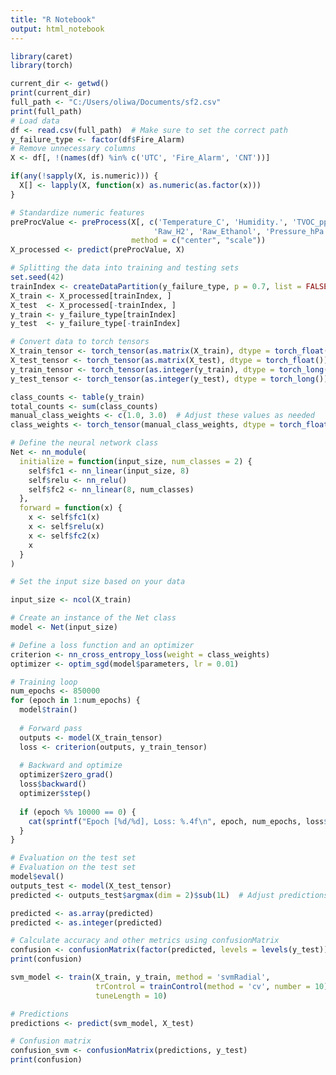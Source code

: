```yaml
---
title: "R Notebook"
output: html_notebook
---
```


```r
library(caret)
library(torch)

current_dir <- getwd()
print(current_dir)
full_path <- "C:/Users/oliwa/Documents/sf2.csv"
print(full_path)
# Load data
df <- read.csv(full_path)  # Make sure to set the correct path
y_failure_type <- factor(df$Fire_Alarm)
# Remove unnecessary columns
X <- df[, !(names(df) %in% c('UTC', 'Fire_Alarm', 'CNT'))]

if(any(!sapply(X, is.numeric))) {
  X[] <- lapply(X, function(x) as.numeric(as.factor(x)))
}

# Standardize numeric features
preProcValue <- preProcess(X[, c('Temperature_C', 'Humidity.', 'TVOC_ppb', 'eCO2_ppm', 
                                'Raw_H2', 'Raw_Ethanol', 'Pressure_hPa', 'PM1.0', 'PM2.5', 'NC0.5', 'NC1.0', 'NC2.5')],
                           method = c("center", "scale"))
X_processed <- predict(preProcValue, X)

# Splitting the data into training and testing sets
set.seed(42)
trainIndex <- createDataPartition(y_failure_type, p = 0.7, list = FALSE)
X_train <- X_processed[trainIndex, ]
X_test  <- X_processed[-trainIndex, ]
y_train <- y_failure_type[trainIndex]
y_test  <- y_failure_type[-trainIndex]

# Convert data to torch tensors
X_train_tensor <- torch_tensor(as.matrix(X_train), dtype = torch_float())
X_test_tensor <- torch_tensor(as.matrix(X_test), dtype = torch_float())
y_train_tensor <- torch_tensor(as.integer(y_train), dtype = torch_long())
y_test_tensor <- torch_tensor(as.integer(y_test), dtype = torch_long())

class_counts <- table(y_train)
total_counts <- sum(class_counts)
manual_class_weights <- c(1.0, 3.0)  # Adjust these values as needed
class_weights <- torch_tensor(manual_class_weights, dtype = torch_float())

# Define the neural network class
Net <- nn_module(
  initialize = function(input_size, num_classes = 2) {
    self$fc1 <- nn_linear(input_size, 8)
    self$relu <- nn_relu()
    self$fc2 <- nn_linear(8, num_classes)
  },
  forward = function(x) {
    x <- self$fc1(x)
    x <- self$relu(x)
    x <- self$fc2(x)
    x
  }
)

# Set the input size based on your data

```
```r
input_size <- ncol(X_train)

# Create an instance of the Net class
model <- Net(input_size)

# Define a loss function and an optimizer
criterion <- nn_cross_entropy_loss(weight = class_weights)
optimizer <- optim_sgd(model$parameters, lr = 0.01)

# Training loop
num_epochs <- 850000
for (epoch in 1:num_epochs) {
  model$train()
  
  # Forward pass
  outputs <- model(X_train_tensor)
  loss <- criterion(outputs, y_train_tensor)
  
  # Backward and optimize
  optimizer$zero_grad()
  loss$backward()
  optimizer$step()
  
  if (epoch %% 10000 == 0) {
    cat(sprintf("Epoch [%d/%d], Loss: %.4f\n", epoch, num_epochs, loss$item()))
  }
}

# Evaluation on the test set
# Evaluation on the test set
model$eval()
outputs_test <- model(X_test_tensor)
predicted <- outputs_test$argmax(dim = 2)$sub(1L)  # Adjust predictions to match factor levels (1-based indexing)

predicted <- as.array(predicted)
predicted <- as.integer(predicted)

# Calculate accuracy and other metrics using confusionMatrix
confusion <- confusionMatrix(factor(predicted, levels = levels(y_test)), y_test)
print(confusion)
```

```r
svm_model <- train(X_train, y_train, method = 'svmRadial',
                   trControl = trainControl(method = 'cv', number = 10),
                   tuneLength = 10)

# Predictions
predictions <- predict(svm_model, X_test)

# Confusion matrix
confusion_svm <- confusionMatrix(predictions, y_test)
print(confusion)
```

